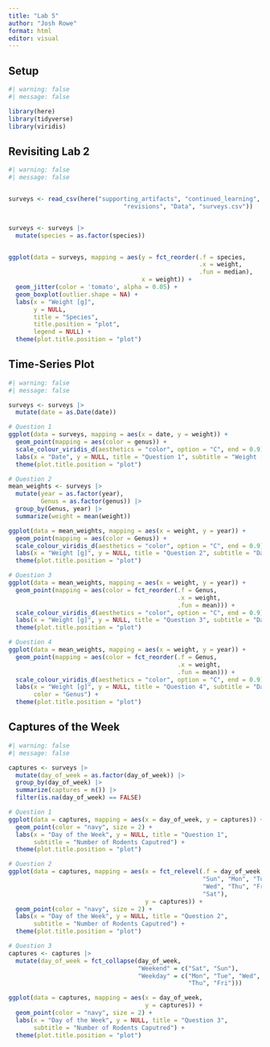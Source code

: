 ```yaml
---
title: "Lab 5"
author: "Josh Rowe"
format: html
editor: visual
---
```


## Setup

```r
#| warning: false
#| message: false

library(here)
library(tidyverse)
library(viridis)

```

## Revisiting Lab 2

```r
#| warning: false
#| message: false


surveys <- read_csv(here("supporting_artifacts", "continued_learning",
                                "revisions", "Data", "surveys.csv"))


surveys <- surveys |> 
  mutate(species = as.factor(species))


ggplot(data = surveys, mapping = aes(y = fct_reorder(.f = species, 
                                                     .x = weight,
                                                     .fun = median),
                                     x = weight)) + 
  geom_jitter(color = 'tomato', alpha = 0.05) +
  geom_boxplot(outlier.shape = NA) + 
  labs(x = "Weight [g]", 
       y = NULL, 
       title = "Species", 
       title.position = "plot",
       legend = NULL) + 
  theme(plot.title.position = "plot")


```

## Time-Series Plot

```r
#| warning: false
#| message: false

surveys <- surveys |> 
  mutate(date = as.Date(date))

# Question 1
ggplot(data = surveys, mapping = aes(x = date, y = weight)) + 
  geom_point(mapping = aes(color = genus)) + 
  scale_colour_viridis_d(aesthetics = "color", option = "C", end = 0.9) + 
  labs(x = "Date", y = NULL, title = "Question 1", subtitle = "Weight [g]") + 
  theme(plot.title.position = "plot")

# Question 2
mean_weights <- surveys |> 
  mutate(year = as.factor(year),
         Genus = as.factor(genus)) |> 
  group_by(Genus, year) |> 
  summarize(weight = mean(weight))

ggplot(data = mean_weights, mapping = aes(x = weight, y = year)) + 
  geom_point(mapping = aes(color = Genus)) + 
  scale_colour_viridis_d(aesthetics = "color", option = "C", end = 0.9) + 
  labs(x = "Weight [g]", y = NULL, title = "Question 2", subtitle = "Date") + 
  theme(plot.title.position = "plot")

# Question 3
ggplot(data = mean_weights, mapping = aes(x = weight, y = year)) + 
  geom_point(mapping = aes(color = fct_reorder(.f = Genus,
                                               .x = weight,
                                               .fun = mean))) + 
  scale_colour_viridis_d(aesthetics = "color", option = "C", end = 0.9) + 
  labs(x = "Weight [g]", y = NULL, title = "Question 3", subtitle = "Date") + 
  theme(plot.title.position = "plot")

# Question 4
ggplot(data = mean_weights, mapping = aes(x = weight, y = year)) + 
  geom_point(mapping = aes(color = fct_reorder(.f = Genus,
                                               .x = weight,
                                               .fun = mean))) + 
  scale_colour_viridis_d(aesthetics = "color", option = "C", end = 0.9) + 
  labs(x = "Weight [g]", y = NULL, title = "Question 4", subtitle = "Date",
       color = "Genus") + 
  theme(plot.title.position = "plot")


```

## Captures of the Week

```r
#| warning: false
#| message: false

captures <- surveys |> 
  mutate(day_of_week = as.factor(day_of_week)) |> 
  group_by(day_of_week) |> 
  summarize(captures = n()) |> 
  filter(is.na(day_of_week) == FALSE)

# Question 1
ggplot(data = captures, mapping = aes(x = day_of_week, y = captures)) + 
  geom_point(color = "navy", size = 2) + 
  labs(x = "Day of the Week", y = NULL, title = "Question 1",
       subtitle = "Number of Rodents Caputred") + 
  theme(plot.title.position = "plot")

# Question 2
ggplot(data = captures, mapping = aes(x = fct_relevel(.f = day_of_week,
                                                      "Sun", "Mon", "Tue",
                                                      "Wed", "Thu", "Fri",
                                                      "Sat"),
                                      y = captures)) + 
  geom_point(color = "navy", size = 2) + 
  labs(x = "Day of the Week", y = NULL, title = "Question 2",
       subtitle = "Number of Rodents Caputred") + 
  theme(plot.title.position = "plot")

# Question 3
captures <- captures |> 
  mutate(day_of_week = fct_collapse(day_of_week,
                                    "Weekend" = c("Sat", "Sun"), 
                                    "Weekday" = c("Mon", "Tue", "Wed", 
                                                  "Thu", "Fri")))

ggplot(data = captures, mapping = aes(x = day_of_week,
                                      y = captures)) + 
  geom_point(color = "navy", size = 2) + 
  labs(x = "Day of the Week", y = NULL, title = "Question 3",
       subtitle = "Number of Rodents Caputred") + 
  theme(plot.title.position = "plot")

```
